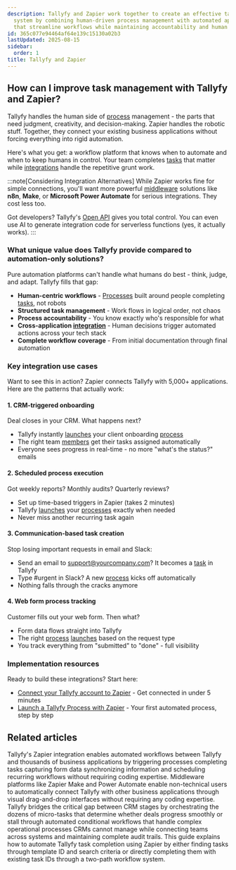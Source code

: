 ```yaml
---
description: Tallyfy and Zapier work together to create an effective task management
  system by combining human-driven process management with automated application connections
  that streamline workflows while maintaining accountability and human oversight.
id: 365c077e94464af64e139c15130a02b3
lastUpdated: 2025-08-15
sidebar:
  order: 1
title: Tallyfy and Zapier
---
```


## How can I improve task management with Tallyfy and Zapier?

Tallyfy handles the human side of [process](/products/pro/tracking-and-tasks/processes/) management - the parts that need judgment, creativity, and decision-making. Zapier handles the robotic stuff. Together, they connect your existing business applications without forcing everything into rigid automation.

Here's what you get: a workflow platform that knows when to automate and when to keep humans in control. Your team completes [tasks](/products/pro/tracking-and-tasks/tasks/) that matter while [integrations](/products/pro/integrations/) handle the repetitive grunt work.

:::note[Considering Integration Alternatives]
While Zapier works fine for simple connections, you'll want more powerful [middleware](/products/pro/integrations/middleware/) solutions like **n8n**, **Make**, or **Microsoft Power Automate** for serious integrations. They cost less too.

Got developers? Tallyfy's [Open API](/products/pro/integrations/open-api/) gives you total control. You can even use AI to generate integration code for serverless functions (yes, it actually works).
:::

### What unique value does Tallyfy provide compared to automation-only solutions?

Pure automation platforms can't handle what humans do best - think, judge, and adapt. Tallyfy fills that gap:

- **Human-centric workflows** - [Processes](/products/pro/tracking-and-tasks/processes/) built around people completing [tasks](/products/pro/tracking-and-tasks/tasks/), not robots
- **Structured task management** - Work flows in logical order, not chaos
- **Process accountability** - You know exactly who's responsible for what
- **Cross-application [integration](/products/pro/integrations/)** - Human decisions trigger automated actions across your tech stack
- **Complete workflow coverage** - From initial documentation through final automation

### Key integration use cases

Want to see this in action? Zapier connects Tallyfy with 5,000+ applications. Here are the patterns that actually work:

#### 1. CRM-triggered onboarding

Deal closes in your CRM. What happens next?
- Tallyfy instantly [launches](/products/pro/launching/) your client onboarding [process](/products/pro/tracking-and-tasks/processes/)
- The right team [members](/products/pro/documenting/members/) get their tasks assigned automatically
- Everyone sees progress in real-time - no more "what's the status?" emails

#### 2. Scheduled process execution

Got weekly reports? Monthly audits? Quarterly reviews?
- Set up time-based triggers in Zapier (takes 2 minutes)
- Tallyfy [launches](/products/pro/launching/) your [processes](/products/pro/tracking-and-tasks/processes/) exactly when needed
- Never miss another recurring task again

#### 3. Communication-based task creation

Stop losing important requests in email and Slack:
- Send an email to support@yourcompany.com? It becomes a [task](/products/pro/tracking-and-tasks/tasks/) in Tallyfy
- Type #urgent in Slack? A new [process](/products/pro/tracking-and-tasks/processes/) kicks off automatically
- Nothing falls through the cracks anymore

#### 4. Web form process tracking

Customer fills out your web form. Then what?
- Form data flows straight into Tallyfy
- The right [process](/products/pro/tracking-and-tasks/processes/) [launches](/products/pro/launching/) based on the request type
- You track everything from "submitted" to "done" - full visibility

### Implementation resources

Ready to build these integrations? Start here:

- [Connect your Tallyfy account to Zapier](/products/pro/integrations/middleware/zapier/how-to-connect-your-tallyfy-account-to-zapier/) - Get connected in under 5 minutes
- [Launch a Tallyfy Process with Zapier](/products/pro/integrations/middleware/zapier/how-to-customize-your-tallyfy-zap-for-launch-process/) - Your first automated process, step by step


## Related articles
<CardGrid>
<LinkTitleCard header="<b>Middleware > Zapier</b>" href="/products/pro/integrations/middleware/zapier/" > Tallyfy's Zapier integration enables automated workflows between Tallyfy and thousands of business applications by triggering processes completing tasks capturing form data synchronizing information and scheduling recurring workflows without requiring coding expertise. </LinkTitleCard>
<LinkTitleCard header="<b>Integrations > Middleware</b>" href="/products/pro/integrations/middleware/" > Middleware platforms like Zapier Make and Power Automate enable non-technical users to automatically connect Tallyfy with other business applications through visual drag-and-drop interfaces without requiring any coding expertise. </LinkTitleCard>
<LinkTitleCard header="<b>Middleware > Integrate to your CRM or ERP</b>" href="/products/pro/integrations/middleware/integrate-into-crm/" > Tallyfy bridges the critical gap between CRM stages by orchestrating the dozens of micro-tasks that determine whether deals progress smoothly or stall through automated conditional workflows that handle complex operational processes CRMs cannot manage while connecting teams across systems and maintaining complete audit trails. </LinkTitleCard>
<LinkTitleCard header="<b>Zapier > Automate tasks in Tallyfy using zaps</b>" href="/products/pro/integrations/middleware/zapier/how-to-automate-tasks-in-tallyfy-using-zaps/" > This guide explains how to automate Tallyfy task completion using Zapier by either finding tasks through template ID and search criteria or directly completing them with existing task IDs through a two-path workflow system. </LinkTitleCard>
</CardGrid>
